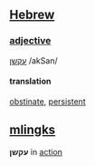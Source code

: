 ==[[Hebrew]]==

===[[adjective]]===
[[:he:עקשן|עקשן]] /akSan/

====translation====
[[obstinate]], [[persistent]]

==[[mlingks]]==
'''עקשן''' in [[action]]